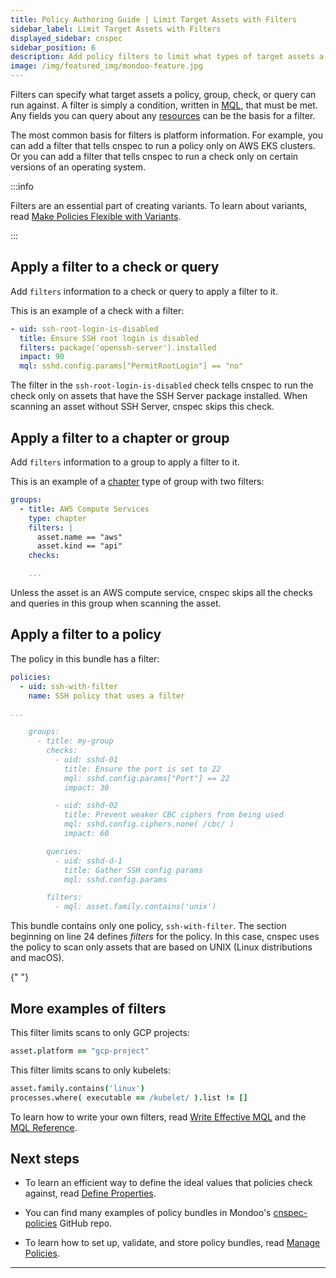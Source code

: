 ```yaml
---
title: Policy Authoring Guide | Limit Target Assets with Filters
sidebar_label: Limit Target Assets with Filters
displayed_sidebar: cnspec
sidebar_position: 6
description: Add policy filters to limit what types of target assets a policy or part of a policy applies to
image: /img/featured_img/mondoo-feature.jpg
---
```


Filters can specify what target assets a policy, group, check, or query can run against. A filter is simply a condition, written in [MQL](/mql/mql.write/), that must be met. Any fields you can query about any [resources](/mql/resources/) can be the basis for a filter.

The most common basis for filters is platform information. For example, you can add a filter that tells cnspec to run a policy only on AWS EKS clusters. Or you can add a filter that tells cnspec to run a check only on certain versions of an operating system.

:::info

Filters are an essential part of creating variants. To learn about variants, read [Make Policies Flexible with Variants](/cnspec/cnspec-policies/write/variants).

:::

## Apply a filter to a check or query

Add `filters` information to a check or query to apply a filter to it.

This is an example of a check with a filter:

```yaml
- uid: ssh-root-login-is-disabled
  title: Ensure SSH root login is disabled
  filters: package('openssh-server').installed
  impact: 90
  mql: sshd.config.params["PermitRootLogin"] == "no"
```

The filter in the `ssh-root-login-is-disabled` check tells cnspec to run the check only on assets that have the SSH Server package installed. When scanning an asset without SSH Server, cnspec skips this check.

## Apply a filter to a chapter or group

Add `filters` information to a group to apply a filter to it.

This is an example of a [chapter](/cnspec/cnspec-policies/write/chapters) type of group with two filters:

```yaml
groups:
  - title: AWS Compute Services
    type: chapter
    filters: |
      asset.name == "aws"
      asset.kind == "api"
    checks:

    ...

```

Unless the asset is an AWS compute service, cnspec skips all the checks and queries in this group when scanning the asset.

## Apply a filter to a policy

The policy in this bundle has a filter:

<!-- prettier-ignore-start -->
```yaml showLineNumbers
policies:
  - uid: ssh-with-filter
    name: SSH policy that uses a filter

...

    groups:
      - title: my-group
        checks:
          - uid: sshd-01
            title: Ensure the port is set to 22
            mql: sshd.config.params["Port"] == 22
            impact: 30

          - uid: sshd-02
            title: Prevent weaker CBC ciphers from being used
            mql: sshd.config.ciphers.none( /cbc/ )
            impact: 60

        queries:
          - uid: sshd-d-1
            title: Gather SSH config params
            mql: sshd.config.params

        filters:
          - mql: asset.family.contains('unix')
```
<!-- prettier-ignore-end -->

This bundle contains only one policy, `ssh-with-filter`. The section beginning on line 24 defines _filters_ for the policy. In this case, cnspec uses the policy to scan only assets that are based on UNIX (Linux distributions and macOS).


<Partial />{" "}

## More examples of filters

This filter limits scans to only GCP projects:

```coffee
asset.platform == "gcp-project"
```

This filter limits scans to only kubelets:

```coffee
asset.family.contains('linux')
processes.where( executable == /kubelet/ ).list != []
```

To learn how to write your own filters, read [Write Effective MQL](/mql/mql.write/) and the [MQL Reference](/mql/resources/).

## Next steps

- To learn an efficient way to define the ideal values that policies check against, read [Define Properties](/cnspec/cnspec-policies/write/properties/).

- You can find many examples of policy bundles in Mondoo's [cnspec-policies](https://github.com/mondoohq/cnspec-policies) GitHub repo.

- To learn how to set up, validate, and store policy bundles, read [Manage Policies](/cnspec/cnspec-policies/cnspec-manage-policies/).

---
